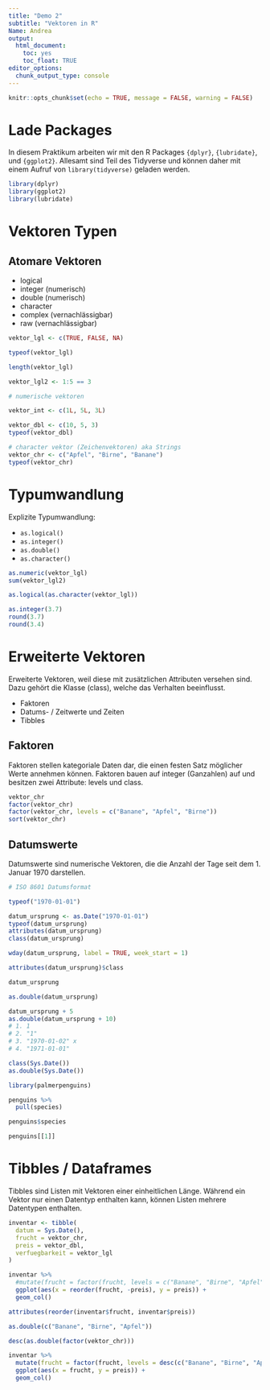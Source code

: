 ```yaml
---
title: "Demo 2"
subtitle: "Vektoren in R"
Name: Andrea
output: 
  html_document: 
    toc: yes
    toc_float: TRUE
editor_options: 
  chunk_output_type: console
---
```


```r
knitr::opts_chunk$set(echo = TRUE, message = FALSE, warning = FALSE)
```


# Lade Packages

In diesem Praktikum arbeiten wir mit den R Packages `{dplyr}`, `{lubridate}`, und `{ggplot2}`. Allesamt sind Teil des Tidyverse und können daher mit einem Aufruf von `library(tidyverse)` geladen werden.

```r

library(dplyr)
library(ggplot2)
library(lubridate)

```

# Vektoren Typen

## Atomare Vektoren 

- logical
- integer (numerisch)
- double (numerisch)
- character
- complex (vernachlässigbar)
- raw (vernachlässigbar)

```r

vektor_lgl <- c(TRUE, FALSE, NA)

typeof(vektor_lgl)

length(vektor_lgl)

vektor_lgl2 <- 1:5 == 3

# numerische vektoren

vektor_int <- c(1L, 5L, 3L)

vektor_dbl <- c(10, 5, 3)
typeof(vektor_dbl)

# character vektor (Zeichenvektoren) aka Strings  
vektor_chr <- c("Apfel", "Birne", "Banane")
typeof(vektor_chr)
```

# Typumwandlung

Explizite Typumwandlung:

- `as.logical()`
- `as.integer()`
- `as.double()`
- `as.character()`

```r

as.numeric(vektor_lgl)
sum(vektor_lgl2)

as.logical(as.character(vektor_lgl))

as.integer(3.7)
round(3.7)
round(3.4)

```

# Erweiterte Vektoren

Erweiterte Vektoren, weil diese mit zusätzlichen Attributen versehen sind. Dazu gehört die Klasse (class), welche das Verhalten beeinflusst. 

- Faktoren 
- Datums- / Zeitwerte und Zeiten
- Tibbles

## Faktoren

Faktoren stellen kategoriale Daten dar, die einen festen Satz möglicher Werte annehmen können. Faktoren bauen auf integer (Ganzahlen) auf und besitzen zwei Attribute: levels und class.

```r

vektor_chr
factor(vektor_chr)
factor(vektor_chr, levels = c("Banane", "Apfel", "Birne"))
sort(vektor_chr)

```

## Datumswerte

Datumswerte sind numerische Vektoren, die die Anzahl der Tage seit dem 1. Januar 1970 darstellen.

```r

# ISO 8601 Datumsformat

typeof("1970-01-01")

datum_ursprung <- as.Date("1970-01-01")
typeof(datum_ursprung)
attributes(datum_ursprung)
class(datum_ursprung)

wday(datum_ursprung, label = TRUE, week_start = 1)

attributes(datum_ursprung)$class

datum_ursprung

as.double(datum_ursprung)

datum_ursprung + 5
as.double(datum_ursprung + 10)
# 1. 1
# 2. "1"
# 3. "1970-01-02" x
# 4. "1971-01-01"

class(Sys.Date())
as.double(Sys.Date())

library(palmerpenguins)

penguins %>% 
  pull(species)

penguins$species

penguins[[1]]

```

# Tibbles / Dataframes

Tibbles sind Listen mit Vektoren einer einheitlichen Länge. Während ein Vektor nur einen Datentyp enthalten kann, können Listen mehrere Datentypen enthalten.

```r

inventar <- tibble(
  datum = Sys.Date(),
  frucht = vektor_chr,
  preis = vektor_dbl,
  verfuegbarkeit = vektor_lgl
)

inventar %>% 
  #mutate(frucht = factor(frucht, levels = c("Banane", "Birne", "Apfel"))) %>% 
  ggplot(aes(x = reorder(frucht, -preis), y = preis)) +
  geom_col()

attributes(reorder(inventar$frucht, inventar$preis))

as.double(c("Banane", "Birne", "Apfel"))

desc(as.double(factor(vektor_chr)))

inventar %>% 
  mutate(frucht = factor(frucht, levels = desc(c("Banane", "Birne", "Apfel")))) %>% 
  ggplot(aes(x = frucht, y = preis)) +
  geom_col()


```

